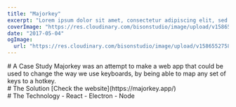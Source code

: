 ```yaml
---
title: "Majorkey"
excerpt: "Lorem ipsum dolor sit amet, consectetur adipiscing elit, sed do eiusmod tempor incididunt ut labore et dolore magna aliqua. Praesent elementum facilisis leo vel fringilla est ullamcorper eget. At imperdiet dui accumsan sit amet nulla facilities morbi tempus."
coverImage: "https://res.cloudinary.com/bisonstudio/image/upload/v1586552758/Portfolio/majorkey/majorkey.jpg"
date: "2017-05-04"
ogImage:
  url: "https://res.cloudinary.com/bisonstudio/image/upload/v1586552758/Portfolio/majorkey/majorkey.jpg"
---
```




<Section>
  <FIP>
    # A Case Study
  </FIP>
  <FIP>
    Majorkey was an attempt to make a web app that could be used to change the
    way we use keyboards, by being able to map any set of keys to a hotkey.
  </FIP>
</Section>

<Section>
  <FIP></FIP>
  <FIP>
    <img
      alt=""
      src="https://res.cloudinary.com/bisonstudio/image/upload/v1587360729/Portfolio/majorkey/app-image.png"
    />
  </FIP>
</Section>

<Section>
  <FIP>
    # The Solution
  </FIP>
  <FIP>[Check the website](https://majorkey.app/)</FIP>
</Section>

<Section className="tools">
  <FIP>
    # The Technology
  </FIP>
  <FIP>
    - React
  </FIP>
  <FIP>
    - Electron
  </FIP>
  <FIP>
    - Node
  </FIP>
</Section>
